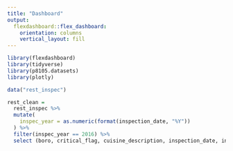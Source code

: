 ```yaml
---
title: "Dashboard"
output: 
  flexdashboard::flex_dashboard:
    orientation: columns
    vertical_layout: fill
---
```


```r
library(flexdashboard)
library(tidyverse)
library(p8105.datasets)
library(plotly)
```

```r
data("rest_inspec")

rest_clean =
  rest_inspec %>%
  mutate(
    inspec_year = as.numeric(format(inspection_date, "%Y"))
  ) %>%
  filter(inspec_year == 2016) %>%
  select (boro, critical_flag, cuisine_description, inspection_date, inspec_year, score)
```

